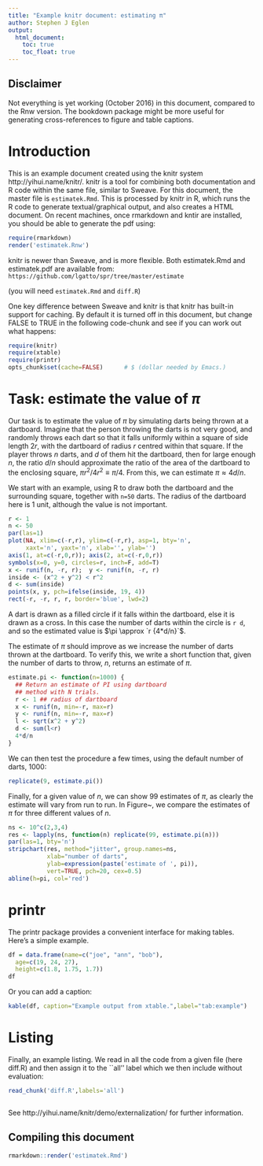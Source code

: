 ```yaml
---
title: "Example knitr document: estimating π"
author: Stephen J Eglen
output: 
  html_document:
    toc: true
    toc_float: true
---
```



## Disclaimer

Not everything is yet working (October 2016) in this document,
compared to the Rnw version.  The bookdown package might be more
useful for generating cross-references to figure and table captions.

# Introduction

This is an example document created using the knitr system
http://yihui.name/knitr/.  knitr is a tool for combining both
documentation and R code within the same file, similar to Sweave.  For
this document, the master file is `estimatek.Rmd`.  This is processed
by knitr in R, which runs the R code to generate textual/graphical
output, and also creates a HTML document.  On recent machines, once
rmarkdown and kntir are installed, you should be able to generate the
pdf using:

```r
require(rmarkdown)
render('estimatek.Rnw')
```

<!-- Within RStudio, there is a handy ompile PDF  button. -->

knitr is newer than Sweave, and is more flexible.  Both estimatek.Rmd
and estimatek.pdf are available from: `https://github.com/lgatto/spr/tree/master/estimate`

(you will need `estimatek.Rmd` and `diff.R`)

One key difference between Sweave and knitr is that knitr has built-in
support for caching.  By default it is turned off in this document,
but change FALSE to TRUE in the following code-chunk and see if you
can work out what happens:

```r
require(knitr)
require(xtable)
require(printr)
opts_chunk$set(cache=FALSE)      # $ (dollar needed by Emacs.)
```

#  Task: estimate the value of $\pi$

Our task is to estimate the value of $\pi$ by simulating darts being
thrown at a dartboard.  Imagine that the person throwing the darts is
not very good, and randomly throws each dart so that it falls
uniformly within a square of side length $2r$, with the dartboard of
radius $r$ centred within that square.  If the player throws $n$
darts, and $d$ of them hit the dartboard, then for large enough $n$,
the ratio $d/n$ should approximate the ratio of the area of the
dartboard to the enclosing square, $\pi r^2 / 4 r^2 \equiv \pi/4$.
From this, we can estimate $\pi \approx 4d/n$.

We start with an example, using R to draw both the dartboard and the
surrounding square, together with `n=50` darts.  The radius of the
dartboard here is 1 unit, although the value is not important.

```r
r <- 1
n <- 50
par(las=1)
plot(NA, xlim=c(-r,r), ylim=c(-r,r), asp=1, bty='n',
     xaxt='n', yaxt='n', xlab='', ylab='')
axis(1, at=c(-r,0,r)); axis(2, at=c(-r,0,r))
symbols(x=0, y=0, circles=r, inch=F, add=T)
x <- runif(n, -r, r);  y <- runif(n, -r, r)
inside <- (x^2 + y^2) < r^2
d <- sum(inside)
points(x, y, pch=ifelse(inside, 19, 4))
rect(-r, -r, r, r, border='blue', lwd=2)
```

A dart is drawn as a filled circle if it falls within the dartboard,
else it is drawn as a cross.  In this case the number of darts within
the circle is `r d`, and so the estimated value is $\pi \approx
`r {4*d/n}`$.

The estimate of $\pi$ should improve as we increase the number of darts
thrown at the dartboard.  To verify this, we write a short function
that, given the number of darts to throw, $n$, returns an estimate of
$\pi$.

```r
estimate.pi <- function(n=1000) {
  ## Return an estimate of PI using dartboard 
  ## method with N trials.
  r <- 1 ## radius of dartboard
  x <- runif(n, min=-r, max=r)
  y <- runif(n, min=-r, max=r)
  l <- sqrt(x^2 + y^2)
  d <- sum(l<r)
  4*d/n
}
```


We can then test the procedure a few times, using the default number
of darts, 1000:

```r
replicate(9, estimate.pi())
```


Finally, for a given value of $n$, we can show 99 estimates of $\pi$,
as clearly the estimate will vary from run to run.  In
Figure~\ref{fig:n}, we compare the estimates of $\pi$ for three
different values of $n$.


```r
ns <- 10^c(2,3,4)
res <- lapply(ns, function(n) replicate(99, estimate.pi(n)))
par(las=1, bty='n')
stripchart(res, method="jitter", group.names=ns, 
           xlab="number of darts",
           ylab=expression(paste('estimate of ', pi)),
           vert=TRUE, pch=20, cex=0.5)
abline(h=pi, col='red')
```

<!-- 
\caption{Mone-Carlo estimates of $\pi$ improve as n increases.  Red line
denotes the true value of $\pi$.}
\label{fig:n}
-->
 
# printr

The printr package provides a convenient interface for making tables.
Here's a simple example.

```r
df = data.frame(name=c("joe", "ann", "bob"),
  age=c(19, 24, 27),
  height=c(1.8, 1.75, 1.7))
df
```

Or you can add a caption:
<!-- Table~\ref{tab:example}. -->

```r
kable(df, caption="Example output from xtable.",label="tab:example")
```


# Listing

Finally, an example listing.  We read in all the code from a given
file (here diff.R) and then assign it to the ``all'' label which we
then include without evaluation:

```r
read_chunk('diff.R',labels='all')
```

```r
```

See http://yihui.name/knitr/demo/externalization/ for further
information.

## Compiling this document

```r
rmarkdown::render('estimatek.Rmd')
```
